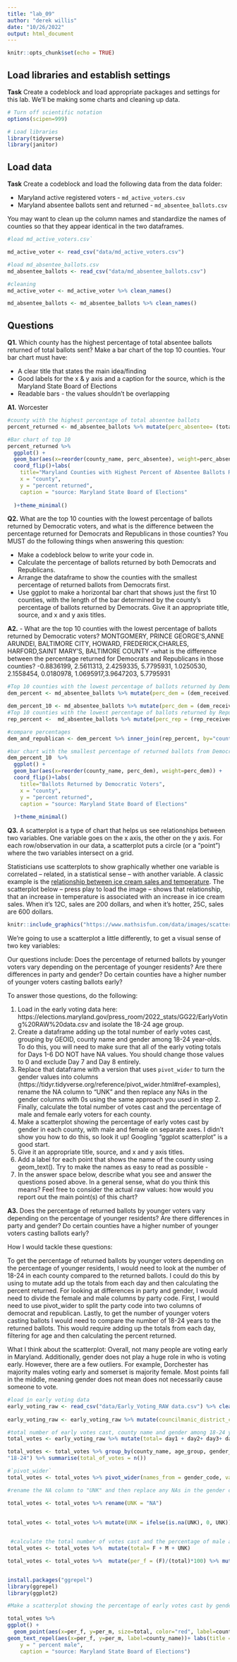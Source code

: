 ```yaml
---
title: "lab_09"
author: "derek willis"
date: "10/26/2022"
output: html_document
---
```


```r
knitr::opts_chunk$set(echo = TRUE)
```

## Load libraries and establish settings

**Task** Create a codeblock and load appropriate packages and settings for this lab. We'll be making some charts and cleaning up data.

```r
# Turn off scientific notation
options(scipen=999)

# Load libraries
library(tidyverse)
library(janitor)
```

## Load data

**Task** Create a codeblock and load the following data from the data folder:

* Maryland active registered voters - `md_active_voters.csv`
* Maryland absentee ballots sent and returned - `md_absentee_ballots.csv`

You may want to clean up the column names and standardize the names of counties so that they appear identical in the two dataframes.

```r
#load md_active_voters.csv`

md_active_voter <- read_csv("data/md_active_voters.csv")

#load md_absentee_ballots.csv
md_absentee_ballots <- read_csv("data/md_absentee_ballots.csv")

#cleaning
md_active_voter <- md_active_voter %>% clean_names()

md_absentee_ballots <- md_absentee_ballots %>% clean_names()

```

## Questions 

**Q1.** Which county has the highest percentage of total absentee ballots returned of total ballots sent? Make a bar chart of the top 10 counties. Your bar chart must have:

* A clear title that states the main idea/finding
* Good labels for the x & y axis and a caption for the source, which is the Maryland State Board of Elections
* Readable bars - the values shouldn't be overlapping

**A1.** Worcester

```r
#county with the highest percentage of total absentee ballots
percent_returned <- md_absentee_ballots %>% mutate(perc_absentee= (total_received)/(total_sent)*100) %>%  arrange(desc(perc_absentee)) %>% head(10)

#Bar chart of top 10
percent_returned %>%
  ggplot() +
  geom_bar(aes(x=reorder(county_name, perc_absentee), weight=perc_absentee)) +
  coord_flip()+labs(
    title="Maryland Counties with Highest Percent of Absentee Ballots Returned",
    x = "county",
    y = "percent returned",
    caption = "source: Maryland State Board of Elections"
    
  )+theme_minimal()

```

**Q2.** What are the top 10 counties with the lowest percentage of ballots returned by Democratic voters, and what is the difference between the percentage returned for Democrats and Republicans in those counties? You MUST do the following things when answering this question:

* Make a codeblock below to write your code in.
* Calculate the percentage of ballots returned by both Democrats and Republicans.
* Arrange the dataframe to show the counties with the smallest percentage of returned ballots from Democrats first.
* Use ggplot to make a horizontal bar chart that shows just the first 10 counties, with the length of the bar determined by the county's percentage of ballots returned by Democrats. Give it an appropriate title, source, and x and y axis titles. 

**A2.** 
- What are the top 10 counties with the lowest percentage of ballots returned by Democratic voters? MONTGOMERY, PRINCE GEORGE'S,ANNE ARUNDEl, BALTIMORE CITY, HOWARD,	FREDERICK,CHARLES, HARFORD,SAINT MARY'S, BALTIMORE COUNTY
-what is the difference between the percentage returned for Democrats and Republicans in those counties?
-0.8836199, 2.5611313, 2.4259335, 5.7795931, 1.0250530, 2.1558454, 0.0180978, 1.0695917,3.9647203, 5.7795931

  
```r
#Top 10 counties with the lowest percentage of ballots returned by Democratic
dem_percent <- md_absentee_ballots %>% mutate(perc_dem = (dem_received)/(dem_sent)*100) %>%  arrange((perc_dem)) 

dem_percent_10 <- md_absentee_ballots %>% mutate(perc_dem = (dem_received)/(dem_sent)*100) %>%  arrange((perc_dem)) %>% head(10)
#Top 10 counties with the lowest percentage of ballots returned by Republicans
rep_percent <-  md_absentee_ballots %>% mutate(perc_rep = (rep_received)/(rep_sent)*100) %>%  arrange((perc_rep))

#compare percentages
dem_and_republican <- dem_percent %>% inner_join(rep_percent, by="county_name") %>% head(10) %>% mutate(difference = perc_dem - perc_rep)

#bar chart with the smallest percentage of returned ballots from Democrats first
dem_percent_10  %>% 
  ggplot() +
  geom_bar(aes(x=reorder(county_name, perc_dem), weight=perc_dem)) +
  coord_flip()+labs(
    title="Ballots Returned by Democratic Voters",
    x = "county",
    y = "percent returned",
    caption = "source: Maryland State Board of Elections"
    
  )+theme_minimal()
```

**Q3.**  A scatterplot is a type of chart that helps us see relationships between two variables. One variable goes on the x axis, the other on the y axis.  For each row/observation in our data, a scatterplot puts a circle (or a "point") where the two variables intersect on a grid. 

Statisticians use scatterplots to show graphically whether one variable is correlated -- related, in a statistical sense -- with another variable.  A classic example is the [relationship between ice cream sales and temperature](https://www.mathsisfun.com/data/scatter-xy-plots.html). The scatterplot below -- press play to load the image -- shows that relationship, that an increase in temperature is associated with an increase in ice cream sales. When it's 12C, sales are 200 dollars, and when it's hotter, 25C, sales are 600 dollars.

```r
knitr::include_graphics("https://www.mathsisfun.com/data/images/scatter-ice-cream1.svg")
```

We're going to use a scatterplot a little differently, to get a visual sense of two key variables: 

Our questions include: Does the percentage of returned ballots by younger voters vary depending on the percentage of younger residents? Are there differences in party and gender? Do certain counties have a higher number of younger voters casting ballots early?

To answer those questions, do the following:

1. Load in the early voting data here: https://elections.maryland.gov/press_room/2022_stats/GG22/EarlyVoting%20RAW%20data.csv and isolate the 18-24 age group.
2. Create a dataframe adding up the total number of early votes cast, grouping by GEOID, county name and gender among 18-24 year-olds. To do this, you will need to make sure that all of the early voting totals for Days 1-6 DO NOT have NA values. You should change those values to 0 and exclude Day 7 and Day 8 entirely.
3. Replace that dataframe with a version that uses `pivot_wider` to turn the gender values into columns (https://tidyr.tidyverse.org/reference/pivot_wider.html#ref-examples), rename the NA column to "UNK" and then replace any NAs in the gender columns with 0s using the same approach you used in step 2. Finally, calculate the total number of votes cast and the percentage of male and female early voters for each county.
4. Make a scatterplot showing the percentage of early votes cast by gender in each county, with male and female on separate axes. I didn't show you how to do this, so look it up! Googling "ggplot scatterplot" is a good start.
4. Give it an appropriate title, source, and x and y axis titles.
5. Add a label for each point that shows the name of the county using geom_text(). Try to make the names as easy to read as possible - 
6. In the answer space below, describe what you see and answer the questions posed above. In a general sense, what do you think this means? Feel free to consider the actual raw values: how would you report out the main point(s) of this chart?

**A3.**
Does the percentage of returned ballots by younger voters vary depending on the percentage of younger residents? Are there differences in party and gender? Do certain counties have a higher number of younger voters casting ballots early?

How I would tackle these questions:


To get the percentage of returned ballots by younger voters depending on the percentage of younger residents, I would need to look at the number of 18-24 in each county compared to the returned ballots. I could do this by using to mutate add up the totals from each day and then calculating the percent returned. For looking at differences in party and gender, I would need to divide the female and male columns by party code. First, I would need to use pivot_wider to split the party code into two columns of democrat and republican. Lastly, to get the number of younger voters casting ballots I would need to compare the number of 18-24 years to the returned ballots. This would require adding up the totals from each day, filtering for age and then calculating the percent returned.


What I think about the scatterplot:
Overall, not many people are voting early in Maryland. Additionally, gender does not play a huge role in who is voting early. However, there are a few outliers. For example, Dorchester has majority males voting early and somerset is majority female. Most points fall in the middle, meaning gender does not mean does not necessarily cause someone to vote. 

```r
#load in early voting data
early_voting_raw <- read_csv("data/Early_Voting_RAW data.csv") %>% clean_names() 
  
early_voting_raw <- early_voting_raw %>% mutate(councilmanic_district_code = ifelse(is.na(councilmanic_district_code), 0, councilmanic_district_code), day1= ifelse(is.na(day1), 0, day1), day2= ifelse(is.na(day2), 0, day2),day3=ifelse(is.na(day3), 0, day3), day4= ifelse(is.na(day4), 0, day4), day5= ifelse(is.na(day5), 0, day5),day6= ifelse(is.na(day6), 0, day6), day7=ifelse(is.na(day7), 0, day7), day8= ifelse(is.na(day8), 0, day8))

#total number of early votes cast, county name and gender among 18-24 year-olds
total_votes <- early_voting_raw %>% mutate(total= day1 + day2+ day3+ day4+ day5+ day6)

total_votes <- total_votes %>% group_by(county_name, age_group, gender_code) %>%  filter(age_group == 	
"18-24") %>% summarise(total_of_votes = n())

#`pivot_wider`
total_votes <- total_votes %>% pivot_wider(names_from = gender_code, values_from = total_of_votes)

#rename the NA column to "UNK" and then replace any NAs in the gender columns

total_votes <- total_votes %>% rename(UNK = "NA")
  
  
total_votes <- total_votes %>% mutate(UNK = ifelse(is.na(UNK), 0, UNK))


 #calculate the total number of votes cast and the percentage of male and female early voters for each county
total_votes <- total_votes %>%  mutate(total= F + M + UNK) 

total_votes <- total_votes %>%  mutate(per_f = (F)/(total)*100) %>% mutate(per_m = (M)/(total)*100)



```
```r

install.packages("ggrepel")
library(ggrepel)
library(ggplot2)

#Make a scatterplot showing the percentage of early votes cast by gender in each county, with male and female on separate axes

total_votes %>% 
ggplot() +
  geom_point(aes(x=per_f, y=per_m, size=total, color="red", label=county_name)) +
geom_text_repel(aes(x=per_f, y=per_m, label=county_name))+ labs(title = "Young Male/Female Early Voting", x = "percent female",
    y = " percent male",
    caption = "source: Maryland State Board of Elections")

```

